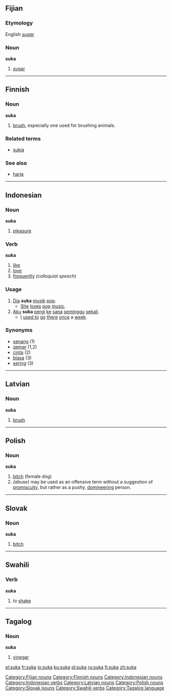 ==Fijian==
===Etymology===
English ''[[sugar]]''
===Noun===
'''suka'''

# [[sugar]]

[[Category:Fijian nouns]]

----

==Finnish==
===Noun===
'''suka'''

# [[brush]], especially one used for brushing animals.

===Related terms===
*[[sukia]]

===See also===
*[[harja#Finnish|harja]]

[[Category:Finnish nouns]]

----

==Indonesian==
===Noun===
'''suka'''

# [[pleasure]]

===Verb===
'''suka'''

# [[like]]
# [[love]]
# [[frequently]] ''(colloquial speech)''

===Usage===
# [[dia|Dia]] '''suka''' [[musik]] [[pop]].
#* [[she|She]] [[love]]s [[pop]] [[music]].
# [[aku|Aku]] '''suka''' [[pergi]] [[ke]] [[sana]] [[minggu|seminggu]] [[sekali]].
#* [[I]] [[used to]] [[go]] [[there]] [[once]] a [[week]].

===Synonyms===
*[[senang]] (1)
*[[gemar]] (1,2)
*[[cinta]] (2)
*[[biasa]] (3)
*[[sering]] (3)

[[Category:Indonesian nouns]]
[[Category:Indonesian verbs]]

----

==Latvian==
===Noun===
'''suka'''

# [[brush]]
{{lv-noun-d4|suk|a}}

[[Category:Latvian nouns]]

----

==Polish== 
===Noun===
'''suka''' {{f}}

# [[bitch]] (female dog)
#''(abuse)'' may be used as an offensive term without a suggestion of [[promiscuity]], but rather as a pushy, [[domineering]] person.

[[Category:Polish nouns]]

----

==Slovak==
===Noun===
'''suka''' {{f}}

#[[bitch]]

[[Category:Slovak nouns]]

----

==Swahili==
===Verb===
'''suka'''

#to [[shake]]

[[Category:Swahili verbs]]

----

==Tagalog==
===Noun===
'''suka'''

#[[vinegar]]

[[Category:Tagalog language]]

[[el:suka]]
[[fr:suka]]
[[io:suka]]
[[ku:suka]]
[[pl:suka]]
[[ru:suka]]
[[fi:suka]]
[[zh:suka]]